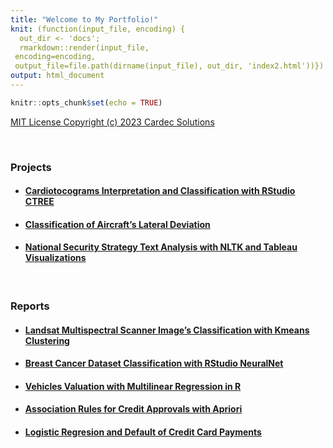 ```yaml
---
title: "Welcome to My Portfolio!"
knit: (function(input_file, encoding) {
  out_dir <- 'docs';
  rmarkdown::render(input_file,
 encoding=encoding,
 output_file=file.path(dirname(input_file), out_dir, 'index2.html'))})
output: html_document
---
```

```r
knitr::opts_chunk$set(echo = TRUE)
```

[MIT License Copyright (c) 2023 Cardec Solutions](docs/mit_license.html) 

<br/>

### Projects

- #### [Cardiotocograms Interpretation and Classification with RStudio CTREE](CTREE/CTREE_RMarkdown.html)

- #### [Classification of Aircraft's Lateral Deviation](reports/ClassificationACFTLateralDeviation.pdf)

- #### [National Security Strategy Text Analysis with NLTK and Tableau Visualizations](text_analysis/README.html)

<br/>

### Reports
  
- #### [Landsat Multispectral Scanner Image's Classification with Kmeans Clustering](reports/Unsupervised%20Learning%20w%20Kmeans.pdf)

- #### [Breast Cancer Dataset Classification with RStudio NeuralNet](reports/Neural%20Networks%20in%20R.pdf)

- #### [Vehicles Valuation with Multilinear Regression in R](reports/Multiple%20Linear%20Regression.pdf)

- #### [Association Rules for Credit Approvals with Apriori](reports/Association%20w%20Apriori.pdf)

- #### [Logistic Regresion and Default of Credit Card Payments](reports/Logistic%20Regression.pdf) 

